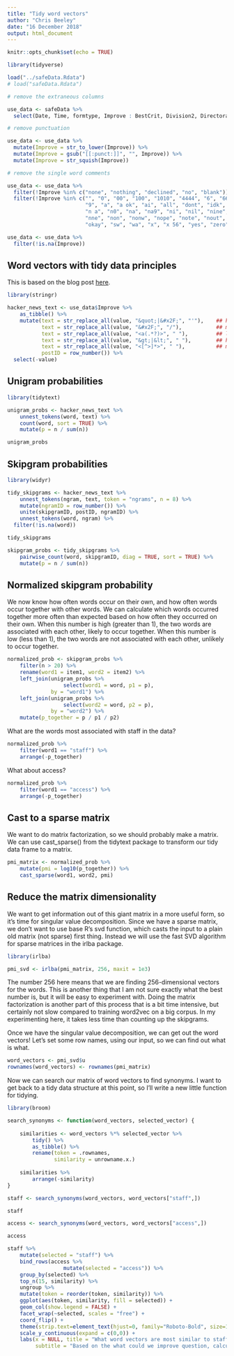 ```yaml
---
title: "Tidy word vectors"
author: "Chris Beeley"
date: "16 December 2018"
output: html_document
---
```


```r

knitr::opts_chunk$set(echo = TRUE)

library(tidyverse)

load("../safeData.Rdata")
# load("safeData.Rdata")

# remove the extraneous columns

use_data <- safeData %>% 
  select(Date, Time, formtype, Improve : BestCrit, Division2, Directorate2, Location)

# remove punctuation

use_data <- use_data %>% 
  mutate(Improve = str_to_lower(Improve)) %>% 
  mutate(Improve = gsub("[[:punct:]]", "", Improve)) %>% 
  mutate(Improve = str_squish(Improve))

# remove the single word comments

use_data <- use_data %>% 
  filter(!Improve %in% c("none", "nothing", "declined", "no", "blank")) %>% 
  filter(!Improve %in% c("", "0", "00", "100", "1010", "4444", "6", "6666", "7", "711", 
                         "9", "a", "a ok", "ai", "all", "dont", "idk",  
                         "n a", "n0", "na", "na9", "ni", "nil", "nine", 
                         "nne", "non", "nonw", "nope", "note", "nout", "nowt", "nr", "ok", 
                         "okay", "sw", "wa", "x", "x 56", "yes", "zero"))

use_data <- use_data %>% 
  filter(!is.na(Improve))

```

## Word vectors with tidy data principles

This is based on the blog post [here](https://juliasilge.com/blog/tidy-word-vectors/).

```r

library(stringr)

hacker_news_text <- use_data$Improve %>%
    as_tibble() %>%
    mutate(text = str_replace_all(value, "&quot;|&#x2F;", "'"),    ## hex encoding
           text = str_replace_all(value, "&#x2F;", "/"),           ## more hex
           text = str_replace_all(value, "<a(.*?)>", " "),         ## links 
           text = str_replace_all(value, "&gt;|&lt;", " "),        ## html yuck
           text = str_replace_all(value, "<[^>]*>", " "),          ## mmmmm, more html yuck
           postID = row_number()) %>% 
  select(-value)

```

## Unigram probabilities

```r

library(tidytext)

unigram_probs <- hacker_news_text %>%
    unnest_tokens(word, text) %>%
    count(word, sort = TRUE) %>%
    mutate(p = n / sum(n))

unigram_probs

```

## Skipgram probabilities

```r

library(widyr)

tidy_skipgrams <- hacker_news_text %>%
    unnest_tokens(ngram, text, token = "ngrams", n = 8) %>%
    mutate(ngramID = row_number()) %>% 
    unite(skipgramID, postID, ngramID) %>%
    unnest_tokens(word, ngram) %>% 
  filter(!is.na(word))

tidy_skipgrams

```

```r

skipgram_probs <- tidy_skipgrams %>%
    pairwise_count(word, skipgramID, diag = TRUE, sort = TRUE) %>%
    mutate(p = n / sum(n))

```

## Normalized skipgram probability

We now know how often words occur on their own, and how often words occur together with other words. We can calculate which words occurred together more often than expected based on how often they occurred on their own. When this number is high (greater than 1), the two words are associated with each other, likely to occur together. When this number is low (less than 1), the two words are not associated with each other, unlikely to occur together.

```r

normalized_prob <- skipgram_probs %>%
    filter(n > 20) %>%
    rename(word1 = item1, word2 = item2) %>%
    left_join(unigram_probs %>%
                  select(word1 = word, p1 = p),
              by = "word1") %>%
    left_join(unigram_probs %>%
                  select(word2 = word, p2 = p),
              by = "word2") %>%
    mutate(p_together = p / p1 / p2)

```

What are the words most associated with staff in the data?

```r

normalized_prob %>% 
    filter(word1 == "staff") %>%
    arrange(-p_together)

```

What about access?

```r

normalized_prob %>% 
    filter(word1 == "access") %>%
    arrange(-p_together)

```

## Cast to a sparse matrix

We want to do matrix factorization, so we should probably make a matrix. We can use cast_sparse() from the tidytext package to transform our tidy data frame to a matrix.

```r

pmi_matrix <- normalized_prob %>%
    mutate(pmi = log10(p_together)) %>%
    cast_sparse(word1, word2, pmi)

```

## Reduce the matrix dimensionality

We want to get information out of this giant matrix in a more useful form, so it’s time for singular value decomposition. Since we have a sparse matrix, we don’t want to use base R’s svd function, which casts the input to a plain old matrix (not sparse) first thing. Instead we will use the fast SVD algorithm for sparse matrices in the irlba package.

```r

library(irlba)

pmi_svd <- irlba(pmi_matrix, 256, maxit = 1e3)

```


The number 256 here means that we are finding 256-dimensional vectors for the words. This is another thing that I am not sure exactly what the best number is, but it will be easy to experiment with. Doing the matrix factorization is another part of this process that is a bit time intensive, but certainly not slow compared to training word2vec on a big corpus. In my experimenting here, it takes less time than counting up the skipgrams.

Once we have the singular value decomposition, we can get out the word vectors! Let’s set some row names, using our input, so we can find out what is what.

```r

word_vectors <- pmi_svd$u
rownames(word_vectors) <- rownames(pmi_matrix)

```

Now we can search our matrix of word vectors to find synonyms. I want to get back to a tidy data structure at this point, so I’ll write a new little function for tidying.

```r

library(broom)

search_synonyms <- function(word_vectors, selected_vector) {
    
    similarities <- word_vectors %*% selected_vector %>%
        tidy() %>%
        as_tibble() %>%
        rename(token = .rownames,
               similarity = unrowname.x.)
    
    similarities %>%
        arrange(-similarity)    
}

staff <- search_synonyms(word_vectors, word_vectors["staff",])

staff

access <- search_synonyms(word_vectors, word_vectors["access",])

access

```

```r

staff %>%
    mutate(selected = "staff") %>%
    bind_rows(access %>%
                  mutate(selected = "access")) %>%
    group_by(selected) %>%
    top_n(15, similarity) %>%
    ungroup %>%
    mutate(token = reorder(token, similarity)) %>%
    ggplot(aes(token, similarity, fill = selected)) +
    geom_col(show.legend = FALSE) +
    facet_wrap(~selected, scales = "free") +
    coord_flip() +
    theme(strip.text=element_text(hjust=0, family="Roboto-Bold", size=12)) +
    scale_y_continuous(expand = c(0,0)) +
    labs(x = NULL, title = "What word vectors are most similar to staff or access?",
         subtitle = "Based on the what could we improve question, calculated using counts and matrix factorization")

```


